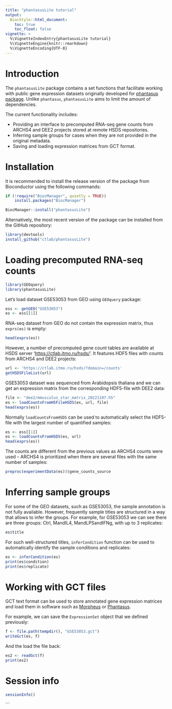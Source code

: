 ```yaml
---
title: "phantasusLite tutorial"
output:
  BiocStyle::html_document:
    toc: true
    toc_float: false
vignette: >
  %\VignetteIndexEntry{phantasusLite tutorial}
  %\VignetteEngine{knitr::rmarkdown}
  %\VignetteEncoding{UTF-8}
---
```


# Introduction

The `phantasusLite` package contains a set functions that facilitate working with public 
gene expression datasets originally developed for [phantasus package](https://bioconductor.org/packages/phantasus). Unlike `phantasus`, `phantasusLite` aims to limit the amount of dependencies.

The current functionality includes:

* Providing an interface to precomputed RNA-seq gene counts from ARCHS4 and DEE2 projects stored at remote HSDS repositories.
* Inferring sample groups for cases when they are not provided in the original metadata.
* Saving and loading expression matrices from GCT format.

# Installation

It is recommended to install the release version of the package from Bioconductor using the following commands:

```r
if (!require("BiocManager", quietly = TRUE))
    install.packages("BiocManager")

BiocManager::install("phantasusLite")
```

Alternatively, the most recent version of the package can be installed from the GitHub repository:

```r
library(devtools)
install_github("ctlab/phantasusLite")
```

# Loading precomputed RNA-seq counts


```r
library(GEOquery)
library(phantasusLite)
```

Let's load dataset GSE53053 from GEO using `GEOquery` package:

```r
ess <- getGEO("GSE53053")
es <- ess[[1]]
```

RNA-seq dataset from GEO do not contain the expression matrix, thus `exprs(es)` is empty:

```r
head(exprs(es))
```

However, a number of precomputed gene count tables are available at HSDS server  '<https://ctlab.itmo.ru/hsds/>'. It features HDF5 files with counts
from ARCHS4 and DEE2 projects:

```r
url <- 'https://ctlab.itmo.ru/hsds/?domain=/counts'
getHSDSFileList(url)
```

GSE53053 dataset was sequenced from Arabidopsis thaliana and we can get an expression matrix 
from the corresponding HDF5-file with DEE2 data:

```r
file <- "dee2/mmusculus_star_matrix_20221107.h5"
es <- loadCountsFromH5FileHSDS(es, url, file)
head(exprs(es))
```

Normally `loadCountsFromHSDS` can be used to automatically select the HDF5-file with the largest
number of quantified samples:

```r
es <- ess[[1]]
es <- loadCountsFromHSDS(es, url)
head(exprs(es))
```

The counts are different from the previous values as ARCHS4 counts were used -- ARCHS4 is prioritized when there are several files with the same number of samples:

```r
preproc(experimentData(es))$gene_counts_source
```

# Inferring sample groups

For some of the GEO datasets, such as GSE53053, the sample annotation is not fully available.
However, frequently sample titles are structured in a way that allows to infer the groups.
For example, for GSE53053 we can see there are three groups: Ctrl, MandIL4, MandLPSandIFNg,
with up to 3 replicates:

```r
es$title
```

For such well-structured titles, `inferCondition` function can be used to automatically
identify the sample conditions and replicates:

```r
es <- inferCondition(es)
print(es$condition)
print(es$replicate)
```

# Working with GCT files

GCT text format can be used to store annotated gene expression matrices and load them in software 
such as [Morpheus](https://software.broadinstitute.org/morpheus/) or [Phantasus](https://ctlab.itmo.ru/phantasus/).

For example, we can save the `ExpressionSet` object that we defined previously:

```r
f <- file.path(tempdir(), "GSE53053.gct")
writeGct(es, f)
```

And the load the file back:

```r
es2 <- readGct(f)
print(es2)
```

# Session info

```r
sessionInfo()
```
```
